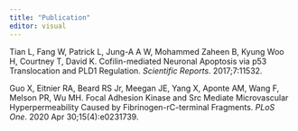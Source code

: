 ```yaml
---
title: "Publication"
editor: visual
---
```


Tian L, Fang W, Patrick L, Jung-A A W, Mohammed Zaheen B, Kyung Woo H, Courtney T, David K. Cofilin-mediated Neuronal Apoptosis via p53 Translocation and PLD1 Regulation. *Scientific Reports*. 2017;7:11532.

Guo X, Eitnier RA, Beard RS Jr, Meegan JE, Yang X, Aponte AM, Wang F, Melson PR, Wu MH. Focal Adhesion Kinase and Src Mediate Microvascular Hyperpermeability Caused by Fibrinogen-rC-terminal Fragments. *PLoS One*. 2020 Apr 30;15(4):e0231739.
